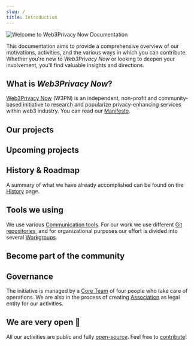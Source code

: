 ```yaml
---
slug: /
title: Introduction
---
```



![Welcome to Web3Privacy Now Documentation](./assets/intro-cover.jpeg)

This documentation aims to provide a comprehensive overview of our motivations, activities, and the various ways in which you can contribute. 
Whether you're new to *Web3Privacy Now* or looking to deepen your involvement, you'll find valuable insights and directions.

## What is *Web3Privacy Now*?

[Web3Privacy Now](https://web3privacy.info/) (W3PN) is an independent, non-profit and community-based initiative to research and popularize privacy-enhancing services within web3 industry. You can read our [Manifesto](/manifesto).

## Our projects

<LinkCard
  title="🔬 Research"
  description="Analyzing the ecosystem, creating reports"
  href="/research"
/>
<LinkCard
  title="📅 Events"
  description="Organizing events such as meetups, summits or hackathons"
  href="/events"
/>
<LinkCard
  title="📰 Week in the Privacy"
  description="Weekly newsletter with round-up of the most important news"
  href="/news/week-in-the-privacy"
/>

## Upcoming projects

<LinkCard
  title="👁️ Privacy Explorer"
  description="The most extensive database of privacy-enhancing solutions"
  href="/projects/privacy-explorer"
/>
<LinkCard
  title="↴ Privacy Corner"
  description="Community pop-up space for hackathons and other events"
  href="https://github.com/web3privacy/privacy-corner"
/>
<LinkCard
  title="🏆 Privacy Tech Awards"
  description="Annual vote of most popular and interesting privacy projects"
  href="/projects/privacy-tech-awards"
/>

## History & Roadmap

A summary of what we have already accomplished can be found on the [History](/history) page.

<CardGrid>
  <LinkCard title="History" href="/follow-us" />
  <LinkCard title="Roadmap" href="/roadmap" />
</CardGrid>


## Tools we using

We use various [Communication tools](/communication). For our work we use different [Git repositories](/git), and for organizational purposes our effort is divided into several [Workgroups](/workgroups).

<CardGrid>
  <LinkCard title="Communication tools" href="/communication" />
  <LinkCard title="Git repositories" href="/git" />
</CardGrid>
<CardGrid>
  <LinkCard title="Workgroups" href="/workgroups" />
</CardGrid>


## Become part of the community

<CardGrid>
  <LinkCard title="Follow us" href="/follow-us" />
  <LinkCard title="Get involved" href="/get-involved" />
</CardGrid>
<CardGrid>
  <LinkCard title="Contributors guide" href="/contributors" />
  <LinkCard title="Membership" href="/membership" />
</CardGrid>
<CardGrid>
  <LinkCard title="Donate" href="/donate" />
  <LinkCard title="Code of Conduct" href="/code-of-conduct" />
</CardGrid>

## Governance

The initiative is managed by a [Core Team](/core-team) of four people who take care of operations. We are also in the process of creating [Association](/association) as legal entity for our activities.

<LinkCard title="Governance structure" href="/governance" />
<CardGrid>
    <LinkCard title="Congress" href="/congress" />
    <LinkCard title="Core Team" href="/core-team" />
</CardGrid>
<CardGrid>
    <LinkCard title="Association" href="/association" />
    <LinkCard title="Contributors Guild" href="/guild" />
</CardGrid>

## We are very open 💛

All our activities are public and fully [open-source](/git). Feel free to [contribute](/get-involved)!
